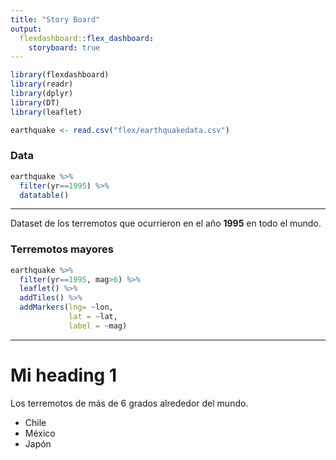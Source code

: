 ```yaml
---
title: "Story Board"
output: 
  flexdashboard::flex_dashboard:
    storyboard: true
---
```


```r
library(flexdashboard)
library(readr)
library(dplyr)
library(DT)
library(leaflet)
```

```r
earthquake <- read.csv("flex/earthquakedata.csv")
```
### Data

```r
earthquake %>%
  filter(yr==1995) %>%
  datatable()
```


***

Dataset de los terremotos que ocurrieron en el año **1995** en todo el mundo.


### Terremotos mayores

```r
earthquake %>%
  filter(yr==1995, mag>6) %>%
  leaflet() %>%
  addTiles() %>%
  addMarkers(lng= ~lon,
             lat = ~lat,
             label = ~mag)
```

***
<h1> Mi heading 1</h1>
Los terremotos de más de 6 grados alrededor del mundo.

- Chile
- México
- Japón

